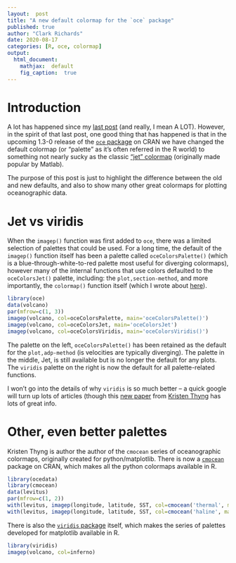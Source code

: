 ```yaml
---
layout:  post
title: "A new default colormap for the `oce` package"
published: true 
author: "Clark Richards"
date: 2020-08-17
categories: [R, oce, colormap]
output:
  html_document:
    mathjax:  default
    fig_caption:  true
---
```


# Introduction

A lot has happened since my [last post]({% post_url 2019-12-28-discrete-colorbars-with-r-and-oce %}) (and really, I mean A LOT). However, in the spirit of that last post, one good thing that has happened is that in the upcoming 1.3-0 release of the [`oce` package](https://CRAN.R-project.org/package=oce) on CRAN we have changed the default colormap (or "palette" as it's often referred in the R world) to something not nearly sucky as the classic ["jet" colormap](https://jakevdp.github.io/blog/2014/10/16/how-bad-is-your-colormap/) (originally made popular by Matlab). 

The purpose of this post is just to highlight the difference between the old and new defaults, and also to show many other great colormaps for plotting oceanographic data.

# Jet vs viridis

When the `imagep()` function was first added to `oce`, there was a limited selection of palettes that could be used. For a long time, the default of the `imagep()` function itself has been a palette called `oceColorsPalette()` (which is a blue-through-white-to-red palette most useful for diverging colormaps), however many of the internal functions that use colors defaulted to the `oceColorsJet()` palette, including: the `plot,section-method`, and more importantly, the `colormap()` function itself (which I wrote about [here]({% post_url 2016-04-09-using-the-oce-colormap-function %})).

```r
library(oce)
data(volcano)
par(mfrow=c(1, 3))
imagep(volcano, col=oceColorsPalette, main='oceColorsPalette()')
imagep(volcano, col=oceColorsJet, main='oceColorsJet')
imagep(volcano, col=oceColorsViridis, main='oceColorsViridis()')
```

The palette on the left, `oceColorsPalette()` has been retained as the default for the `plot,adp-method` (is velocities are typically diverging). The palette in the middle, Jet, is still available but is no longer the default for any plots. The `viridis` palette on the right is now the default for all palette-related functions.

I won't go into the details of why `viridis` is so much better -- a quick google will turn up lots of articles (though this [new paper](https://ieeexplore.ieee.org/document/9167329) from [Kristen Thyng](http://kristenthyng.com/) has lots of great info.

# Other, even better palettes

Kristen Thyng is author the author of the `cmocean` series of oceanographic colormaps, originally created for python/matplotlib. There is now a [`cmocean`](https://CRAN.R-project.org/package=cmocean) package on CRAN, which makes all the python colormaps available in R.

```r
library(ocedata)
library(cmocean)
data(levitus)
par(mfrow=c(1, 2))
with(levitus, imagep(longitude, latitude, SST, col=cmocean('thermal', main=SST)))
with(levitus, imagep(longitude, latitude, SST, col=cmocean('haline', main=SSS)))
```

There is also the [`viridis` package](https://cran.rstudio.com/web/packages/viridis/index.html) itself, which makes the series of palettes developed for matplotlib available in R.

```r
library(viridis)
imagep(volcano, col=inferno)
```
